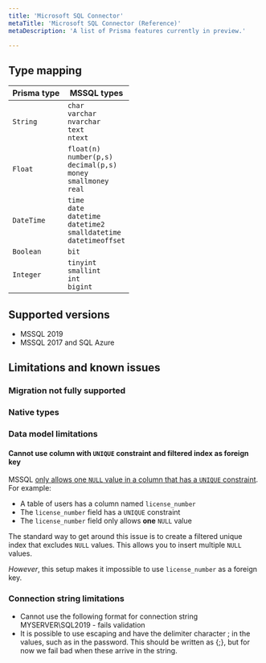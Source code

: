 ```yaml
---
title: 'Microsoft SQL Connector'
metaTitle: 'Microsoft SQL Connector (Reference)'
metaDescription: 'A list of Prisma features currently in preview.'

---
```


<TopBlock>


</TopBlock>

## Type mapping

| **Prisma type** | **MSSQL types** |
|-----------------|-----------------|
| `String`        | `char`<br />`varchar`<br />`nvarchar`<br />`text`<br />`ntext` |
| `Float`         | `float(n)`<br />`number(p,s)`<br />`decimal(p,s)`<br />`money`<br />`smallmoney`<br />`real` |
| `DateTime`      | `time`<br />`date`<br />`datetime`<br />`datetime2`<br />`smalldatetime`<br />`datetimeoffset` |
| `Boolean`       | `bit`
| `Integer`       | `tinyint`<br /> `smallint`<br />`int`<br />`bigint`

## Supported versions

* MSSQL 2019
* MSSQL 2017 and SQL Azure

## Limitations and known issues

### Migration not fully supported

### Native types

### Data model limitations

#### Cannot use column with `UNIQUE` constraint and filtered index as foreign key

MSSQL [only allows one `NULL` value in a column that has a `UNIQUE` constraint](https://docs.microsoft.com/en-us/sql/relational-databases/tables/unique-constraints-and-check-constraints?view=sql-server-ver15#Unique). For example:

* A table of users has a column named `license_number`
* The `license_number` field has a `UNIQUE` constraint
* The `license_number` field only allows **one** `NULL` value

The standard way to get around this issue is to create a filtered unique index that excludes `NULL` values. This allows you to insert multiple `NULL` values.

*However*, this setup makes it impossible to use `license_number` as a foreign key.

### Connection string limitations

* Cannot use the following format for connection string MYSERVER\SQL2019 - fails validation
* It is possible to use escaping and have the delimiter character ; in the values, such as in the password. This should be written as {;}, but for now we fail bad when these arrive in the string.